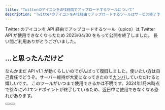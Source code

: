 ```yaml
---
title: "TwitterのアイコンをAPI経由でアップロードするツールについて"
description: "TwitterのアイコンをAPI経由でアップロードするツールはサービス終了予定でしたが、API v1.1が動く間はとりあえず継続します。"
---
```


Twitter のアイコンを API 経由でアップロードするツール（upico）は Twitter API が使用できなくなったため 2023/04/30 をもって公開を終了しました。
長い間ご利用ありがとうございました。

## …と思ったんだけど

なんかまだ API v1.1 が動くらしいのでがんばって復旧しました。使いたい方は自己責任でどうぞ。サーバー維持が大変になってきたので[カンパ](/kampa)していただけると嬉しいです。
このツールがいつまで使用できるかは不明です。2024年1月末時点で徐々にv1.1エンドポイントが終了しているため、近日中に使用できなくなる恐れがあります。

<Button href="/upico_up/auth?session=true" title="認証してアップロードする" />
<Button
  href="/upico_up/auth?session=true&png32=true"
  title="認証してPNG32でアップロードする"
/>

<div style="text-align:center;" id="102730-31">
  <script src="//ads.themoneytizer.com/s/gen.js?type=31"></script>
  <script src="//ads.themoneytizer.com/s/requestform.js?siteId=102730&formatId=31"></script>
</div>

<div id="102730-6">
  <script src="//ads.themoneytizer.com/s/gen.js?type=6"></script>
  <script src="//ads.themoneytizer.com/s/requestform.js?siteId=102730&formatId=6"></script>
</div>
